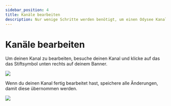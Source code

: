 ---
sidebar_position: 4
title: Kanäle bearbeiten
description: Nur wenige Schritte werden benötigt, um einen Odysee Kanal zu bearbeiten, hier erfährst du wie es geht.
---

# Kanäle bearbeiten

Um deinen Kanal zu bearbeiten, besuche deinen Kanal und klicke auf das das Stiftsymbol unten rechts auf deinem Banner.

![](https://i.imgur.com/ogPLyIt.png)

Wenn du deinen Kanal fertig bearbeitet hast, speichere alle Änderungen, damit diese übernommen werden.

![](https://i.imgur.com/ZISLVpY.png)
